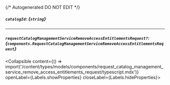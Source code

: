 {/* Autogenerated DO NOT EDIT  */}

##### `catalogId`: *{`string`}*

---
##### `requestCatalogManagementServiceRemoveAccessEntitlementsRequest?`: *{`components.RequestCatalogManagementServiceRemoveAccessEntitlementsRequest`}*
<Collapsible content={() => import('/content/types/models/components/request_catalog_management_service_remove_access_entitlements_request/typescript.mdx')} openLabel={Labels.showProperties} closeLabel={Labels.hideProperties}>
</Collapsible>


